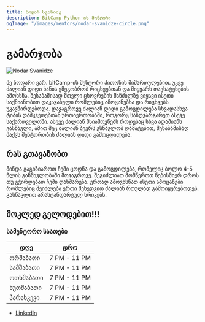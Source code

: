 ```yaml
---
title: ნოდარ სვანიძე
description: BitCamp Python-ის მენტორი
ogImage: "/images/mentors/nodar-svanidze-circle.png"
---
```


# გამარჯობა

![Nodar Svanidze](/images/mentors/nodar-svanidze-circle.png)

მე ნოდარი ვარ. bitCamp-ის მენტორი პითონის მიმართულებით. უკვე ძალიან დიდი ხანია ვმეგობრობ რიცხვებთან და მიყვარს თავსატეხების ამოხსნა.
შესაბამისად მთელი ცხოვრების მანძილზე ვიყავი ისეთი საქმიანობით დაკავაბული რომლებიც ამოცანებსა და რიცხვებს უკავშირდებოდა.
დავაგროვე ძალიან დიდი გამოცდილება სხვადასხვა ტიპის დამკვეთებთან ურთიერთობაში, როგორც საზღვარგარეთ ასევე საქართველოში.
ასევე ძალიან მსიამოვნებს როდესაც სხვა ადამიანს ვასწავლი, ამით მეც ძალიან ბევრს ვსწავლობ დამატებით, შესაბამისად მაქვს მენტორობის ძალიან დიდი გამოცდილება.

## რას გთავაზობთ

მინდა გაგიზიაროთ ჩემი ცოდნა და გამოცდილება, რომელიც ბოლო 4-5 წლის განმავლობაში მოვაგროვე. შეგიძლიათ მომწეროთ ნებისმიერ დროს თუ გჭირდებათ ჩემი დახმარება.
ერთად ამოვხსნათ ისეთი ამოცანები რომლებიც შეიძლება ერთი შეხედვით ძალიან რთულად გამოიყურებოდეს. გასწავლით არასტანდარტულ ხრიკებს.

## მოკლედ გელოდებით!!!

### სამენტორო საათები

| დღე       | დრო          |
| --------- | ------------ |
| ორშაბათი  | 7 PM - 11 PM |
| სამშაბათი | 7 PM - 11 PM |
| ოთხშაბათი | 7 PM - 11 PM |
| ხუთშაბათი | 7 PM - 11 PM |
| პარასკევი | 7 PM - 11 PM |

- [LinkedIn](https://www.linkedin.com/in/nodar-svanidze-a1836817a/)
